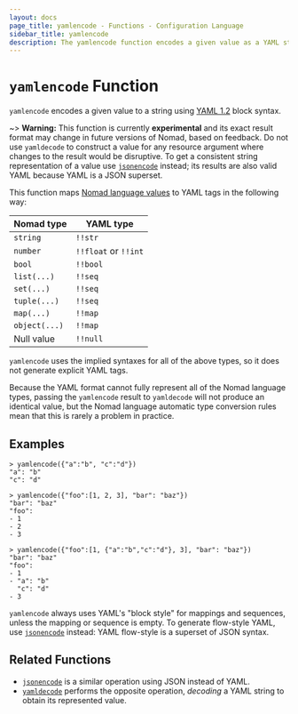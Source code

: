 ```yaml
---
layout: docs
page_title: yamlencode - Functions - Configuration Language
sidebar_title: yamlencode
description: The yamlencode function encodes a given value as a YAML string.
---
```


# `yamlencode` Function

`yamlencode` encodes a given value to a string using
[YAML 1.2](https://yaml.org/spec/1.2/spec) block syntax.

~> **Warning:** This function is currently **experimental** and its exact
result format may change in future versions of Nomad, based on feedback.
Do not use `yamldecode` to construct a value for any resource argument where
changes to the result would be disruptive. To get a consistent string
representation of a value use [`jsonencode`](/docs/job-specification/hcl2/functions/encoding/jsonencode) instead; its
results are also valid YAML because YAML is a JSON superset.

<!--
    The condition for removing the above warning is that the underlying
    go-cty-yaml folder makes a stable release with a commitment to guarantee
    that the representation of particular input will not change without a
    major release. It is not making that commitment at the time of writing to
    allow for responding to user feedback about its output format, since YAML
    is a very flexible format and its initial decisions may prove to be
    sub-optimal when generating YAML intended for specific external consumers.
-->

This function maps
[Nomad language values](/docs/job-specification/hcl2/expressions#types-and-values)
to YAML tags in the following way:

| Nomad type    | YAML type            |
| ------------- | -------------------- |
| `string`      | `!!str`              |
| `number`      | `!!float` or `!!int` |
| `bool`        | `!!bool`             |
| `list(...)`   | `!!seq`              |
| `set(...)`    | `!!seq`              |
| `tuple(...)`  | `!!seq`              |
| `map(...)`    | `!!map`              |
| `object(...)` | `!!map`              |
| Null value    | `!!null`             |

`yamlencode` uses the implied syntaxes for all of the above types, so it does
not generate explicit YAML tags.

Because the YAML format cannot fully represent all of the Nomad language
types, passing the `yamlencode` result to `yamldecode` will not produce an
identical value, but the Nomad language automatic type conversion rules
mean that this is rarely a problem in practice.

## Examples

```shell-session
> yamlencode({"a":"b", "c":"d"})
"a": "b"
"c": "d"

> yamlencode({"foo":[1, 2, 3], "bar": "baz"})
"bar": "baz"
"foo":
- 1
- 2
- 3

> yamlencode({"foo":[1, {"a":"b","c":"d"}, 3], "bar": "baz"})
"bar": "baz"
"foo":
- 1
- "a": "b"
  "c": "d"
- 3
```

`yamlencode` always uses YAML's "block style" for mappings and sequences, unless
the mapping or sequence is empty. To generate flow-style YAML, use
[`jsonencode`](/docs/job-specification/hcl2/functions/encoding/jsonencode) instead: YAML flow-style is a superset
of JSON syntax.

## Related Functions

- [`jsonencode`](/docs/job-specification/hcl2/functions/encoding/jsonencode) is a similar operation using JSON instead
  of YAML.
- [`yamldecode`](/docs/job-specification/hcl2/functions/encoding/yamldecode) performs the opposite operation, _decoding_
  a YAML string to obtain its represented value.
